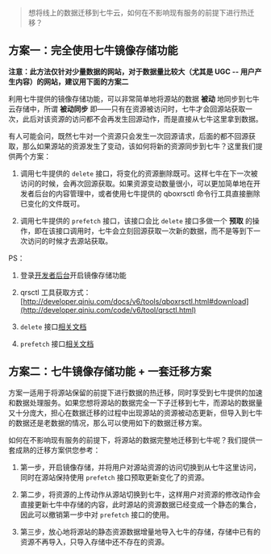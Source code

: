 > 想将线上的数据迁移到七牛云，如何在不影响现有服务的前提下进行热迁移？

## 方案一：完全使用七牛镜像存储功能

**注意：此方法仅针对少量数据的网站，对于数据量比较大（尤其是 UGC -- 用户产生内容）的网站，建议用下面的方案二**

利用七牛提供的镜像存储功能，可以非常简单地将源站的数据 **被动** 地同步到七牛云存储中，所谓 **被动同步** 即——只有在资源被访问时，七牛才会回源站获取一次，此后对该资源的访问都不会再发生回源动作，而是直接从七牛这里拿到数据。

有人可能会问，既然七牛对一个资源只会发生一次回源请求，后面的都不回源获取，那么如果源站的资源发生了变动，该如何将新的资源同步到七牛？这里我们提供两个方案：

1. 调用七牛提供的 `delete` 接口，将变化的资源删除既可。这样七牛在下一次被访问的时候，会再次回源获取。如果资源变动数量很小，可以更加简单地在开发者后台的内容管理中，或者使用七牛提供的 qboxrsctl 命令行工具直接删除已变化的文件既可。

2. 调用七牛提供的 `prefetch` 接口，该接口会比 `delete` 接口多做一个 **预取** 的操作，即在该接口调用时，七牛会立刻回源获取一次新的数据，而不是等到下一次访问的时候才去源站获取。

PS：

1. 登录[开发者后台](http://portal.qiniu.com/)开启镜像存储功能

2. qrsctl 工具获取方式：[http://developer.qiniu.com/docs/v6/tools/qboxrsctl.html#download](http://developer.qiniu.com/code/v6/tool/qrsctl.html)

3. `delete` 接口[相关文档](http://developer.qiniu.com/docs/v6/api/reference/rs/delete.html)

4. `prefetch` 接口[相关文档](http://developer.qiniu.com/docs/v6/api/reference/rs/prefetch.html)

## 方案二：七牛镜像存储功能 + 一套迁移方案

方案一适用于将源站保留的前提下进行数据的热迁移，同时享受到七牛提供的加速和数据处理服务。如果您想将源站的数据完全一下子迁移到七牛，而源站的数据量又十分庞大，担心在数据迁移的过程中出现源站的资源被动态更新，但导入到七牛的数据还是老数据的情况，那么可以使用如下的数据迁移方案。

如何在不影响现有服务的前提下，将源站的数据完整地迁移到七牛呢？我们提供一套成熟的迁移方案供您参考：

1. 第一步，开启镜像存储，并将用户对源站资源的访问切换到从七牛这里访问，同时在源站保持使用 `prefetch` 接口预取更新变化了的资源。

2. 第二步，将资源的上传动作从源站切换到七牛，这样用户对资源的修改动作会直接更新七牛中存储的内容，此时源站的资源数据已经变成一个静态的集合，因此可以撤销第一步中对 `prefetch` 接口的使用。

3. 第三步，放心地将源站的静态资源数据增量地导入七牛的存储，存储中已有的资源不再导入，只导入存储中还不存在的资源。


